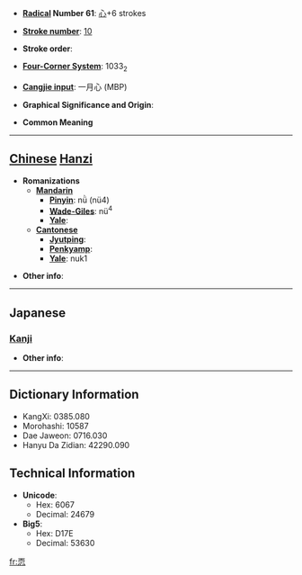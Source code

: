 * '''[[Wiktionary:Chinese radical index| Radical]] Number 61''': [[Wiktionary:Chinese radical index 心|心]]+6 strokes

* '''[[Wiktionary:Chinese total strokes index|Stroke number]]''': [[Wiktionary:Chinese total strokes index 10|10]]

* '''Stroke order''': 

* '''[[Wiktionary:Chinese four corner index|Four-Corner System]]''': 1033<sub>2</sub>

* '''[[Wiktionary:Chinese Cangjie index|Cangjie input]]''': 一月心 (MBP)

* '''Graphical Significance and Origin''': 

* '''Common Meaning'''

----

== [[Chinese]] [[Hanzi]] ==

* '''Romanizations'''
** '''[[Mandarin]]'''
*** '''[[Pinyin]]''': nǜ (nü4)
*** '''[[Wade-Giles]]''': nü<sup>4</sup>
*** '''[[Yale]]''': 
** '''[[Cantonese]]'''
*** '''[[Jyutping]]''':
*** '''[[Penkyamp]]''': 
*** '''[[Yale]]''': nuk1

* '''Other info''': 

----

==Japanese==
===[[Kanji]]===
{{kanji|on readings=[[じく]] (jiku), [[にく]] (niku), [[じょく]] (joku), [[にょく]] (nyoku)
|kun readings=[[はじる]] (hajiru)
}}

* '''Other info''':  

----

== Dictionary Information ==

* KangXi: 0385.080
* Morohashi: 10587
* Dae Jaweon: 0716.030
* Hanyu Da Zidian: 42290.090

== Technical Information ==

* '''Unicode''':
** Hex: 6067
** Decimal: 24679
* '''Big5''':
** Hex: D17E
** Decimal: 53630

[[fr:恧]]